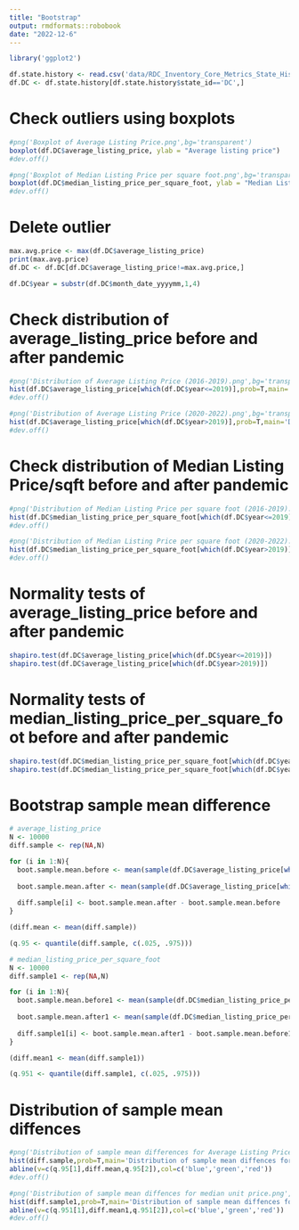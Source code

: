 ---
title: "Bootstrap"
output: rmdformats::robobook
date: "2022-12-6"
---

```{r}
library('ggplot2')
```

```{r}
df.state.history <- read.csv('data/RDC_Inventory_Core_Metrics_State_History.csv')
df.DC <- df.state.history[df.state.history$state_id=='DC',]
```

# Check outliers using boxplots

```{r}
#png('Boxplot of Average Listing Price.png',bg='transparent')
boxplot(df.DC$average_listing_price, ylab = "Average listing price")
#dev.off()

#png('Boxplot of Median Listing Price per square foot.png',bg='transparent')
boxplot(df.DC$median_listing_price_per_square_foot, ylab = "Median Listing Price per square foot")
#dev.off()
```

# Delete outlier

```{r}
max.avg.price <- max(df.DC$average_listing_price)
print(max.avg.price)
df.DC <- df.DC[df.DC$average_listing_price!=max.avg.price,]
```
```{r}
df.DC$year = substr(df.DC$month_date_yyyymm,1,4)
```

# Check distribution of average_listing_price before and after pandemic

```{r}
#png('Distribution of Average Listing Price (2016-2019).png',bg='transparent')
hist(df.DC$average_listing_price[which(df.DC$year<=2019)],prob=T,main='Distribution of Average Listing Price (2016-2019)',xlab='Average Listing Price')
#dev.off()

#png('Distribution of Average Listing Price (2020-2022).png',bg='transparent')
hist(df.DC$average_listing_price[which(df.DC$year>2019)],prob=T,main='Distribution of Average Listing Price (2020-2022)',xlab='Average Listing Price')
#dev.off()
```

# Check distribution of Median Listing Price/sqft before and after pandemic

```{r}
#png('Distribution of Median Listing Price per square foot (2016-2019).png',bg='transparent')
hist(df.DC$median_listing_price_per_square_foot[which(df.DC$year<=2019)],prob=T,main='Distribution of Median Listing Price per square foot (2016-2019)',xlab='Median Listing Price (per square foot)')
#dev.off()

#png('Distribution of Median Listing Price per square foot (2020-2022).png',bg='transparent')
hist(df.DC$median_listing_price_per_square_foot[which(df.DC$year>2019)],prob=T,main='Distribution of Median Listing Price per square foot (2020-2022)',xlab='Median Listing Price (per square foot)')
#dev.off()
```


# Normality tests of average_listing_price before and after pandemic

```{r}
shapiro.test(df.DC$average_listing_price[which(df.DC$year<=2019)])
shapiro.test(df.DC$average_listing_price[which(df.DC$year>2019)])
```

# Normality tests of median_listing_price_per_square_foot before and after pandemic

```{r}
shapiro.test(df.DC$median_listing_price_per_square_foot[which(df.DC$year<=2019)])
shapiro.test(df.DC$median_listing_price_per_square_foot[which(df.DC$year>2019)])
```

# Bootstrap sample mean difference

```{r}
# average_listing_price
N <- 10000
diff.sample <- rep(NA,N)

for (i in 1:N){
  boot.sample.mean.before <- mean(sample(df.DC$average_listing_price[which(df.DC$year<=2019)], length(df.DC$average_listing_price[which(df.DC$year<=2019)]), replace=T))
  
  boot.sample.mean.after <- mean(sample(df.DC$average_listing_price[which(df.DC$year>2019)], length(df.DC$average_listing_price[which(df.DC$year>2019)]), replace=T))
  
  diff.sample[i] <- boot.sample.mean.after - boot.sample.mean.before
}

(diff.mean <- mean(diff.sample))

(q.95 <- quantile(diff.sample, c(.025, .975)))
```

```{r}
# median_listing_price_per_square_foot
N <- 10000
diff.sample1 <- rep(NA,N)

for (i in 1:N){
  boot.sample.mean.before1 <- mean(sample(df.DC$median_listing_price_per_square_foot[which(df.DC$year<=2019)], length(df.DC$median_listing_price_per_square_foot[which(df.DC$year<=2019)]), replace=T))
  
  boot.sample.mean.after1 <- mean(sample(df.DC$median_listing_price_per_square_foot[which(df.DC$year>2019)], length(df.DC$median_listing_price_per_square_foot[which(df.DC$year>2019)]), replace=T))
  
  diff.sample1[i] <- boot.sample.mean.after1 - boot.sample.mean.before1
}

(diff.mean1 <- mean(diff.sample1))

(q.951 <- quantile(diff.sample1, c(.025, .975)))
```

# Distribution of sample mean diffences

```{r}
#png('Distribution of sample mean differences for Average Listing Price.png',bg='transparent')
hist(diff.sample,prob=T,main='Distribution of sample mean diffences for Average Listing Price',xlab='Diffences')
abline(v=c(q.95[1],diff.mean,q.95[2]),col=c('blue','green','red'))
#dev.off()
```

```{r}
#png('Distribution of sample mean diffences for median unit price.png',bg='transparent')
hist(diff.sample1,prob=T,main='Distribution of sample mean diffences for median unit price',xlab='Diffences')
abline(v=c(q.951[1],diff.mean1,q.951[2]),col=c('blue','green','red'))
#dev.off()
```

